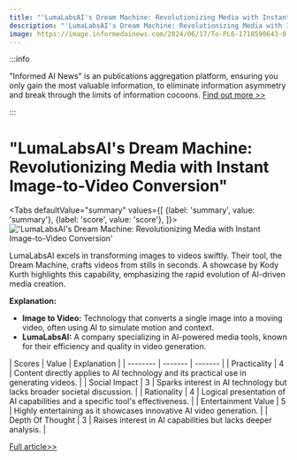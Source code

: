 ```yaml
---
title: "'LumaLabsAI's Dream Machine: Revolutionizing Media with Instant Image-to-Video Conversion'"
description: "'LumaLabsAI's Dream Machine: Revolutionizing Media with Instant Image-to-Video Conversion'"
image: https://image.informedainews.com/2024/06/17/To-PL6-1718590643-0.jpg
---
```



:::info

"Informed AI News" is an publications aggregation platform, ensuring you only gain the most valuable information, to eliminate information asymmetry and break through the limits of information cocoons.  [Find out more >>](/)

:::

# "LumaLabsAI's Dream Machine: Revolutionizing Media with Instant Image-to-Video Conversion"


<Tabs
	defaultValue="summary"
	values={[
	{label: 'summary', value: 'summary'},
	{label: 'score', value: 'score'},
]}>
<TabItem value="summary">
<img
  src="https://image.informedainews.com/2024/06/17/To-PL6-1718590643-0.jpg"
  alt="'LumaLabsAI's Dream Machine: Revolutionizing Media with Instant Image-to-Video Conversion'"
/>



LumaLabsAI excels in transforming images to videos swiftly. Their tool, the Dream Machine, crafts videos from stills in seconds. A showcase by Kody Kurth highlights this capability, emphasizing the rapid evolution of AI-driven media creation.

**Explanation:**
- **Image to Video:** Technology that converts a single image into a moving video, often using AI to simulate motion and context.
- **LumaLabsAI:** A company specializing in AI-powered media tools, known for their efficiency and quality in video generation.
</TabItem>
<TabItem value="score">
	| Scores     | Value   | Explanation |
	| -------- | ------- | ------- |
	| Practicality  | 4    | Content directly applies to AI technology and its practical use in generating videos.    |
	| Social Impact | 3     | Sparks interest in AI technology but lacks broader societal discussion.    |
	| Rationality    | 4    | Logical presentation of AI capabilities and a specific tool's effectiveness.    |
	| Entertainment Value    | 5    | Highly entertaining as it showcases innovative AI video generation.    |
	| Depth Of Thought    | 3    | Raises interest in AI capabilities but lacks deeper analysis.    |
</TabItem>
</Tabs>

[Full article>>](https://x.com/HongyuanCao/status/1801073683311853819)
